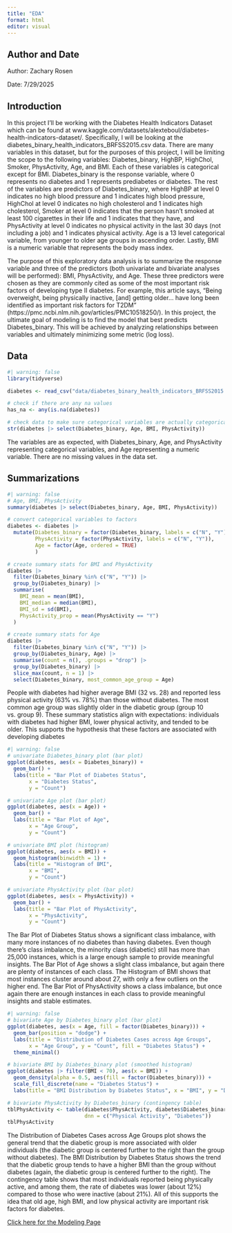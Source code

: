 ---
title: "EDA"
format: html
editor: visual
---
## Author and Date
Author: Zachary Rosen

Date: 7/29/2025

## Introduction
In this project I'll be working with the Diabetes Health Indicators Dataset which can be found at www.kaggle.com/datasets/alexteboul/diabetes-health-indicators-dataset/.  Specifically, I will be looking at the diabetes_binary_health_indicators_BRFSS2015.csv data.  There are many variables in this dataset, but for the purposes of this project, I will be limiting the scope to the following variables: Diabetes_binary, HighBP, HighChol, Smoker, PhysActivity, Age, and BMI.  Each of these variables is categorical except for BMI.  Diabetes_binary is the response variable, where 0 represents no diabetes and 1 represents prediabetes or diabetes.  The rest of the variables are predictors of Diabetes_binary, where HighBP at level 0 indicates no high blood pressure and 1 indicates high blood pressure, HighChol at level 0 indicates no high cholesterol and 1 indicates high cholesterol, Smoker at level 0 indicates that the person hasn't smoked at least 100 cigarettes in their life and 1 indicates that they have, and PhysActivity at level 0 indicates no physical activity in the last 30 days (not including a job) and 1 indicates physical activity.  Age is a 13 level categorical variable, from younger to older age groups in ascending order.  Lastly, BMI is a numeric variable that represents the body mass index.

The purpose of this exploratory data analysis is to summarize the response variable and three of the predictors (both univariate and bivariate analyses will be performed): BMI, PhysActivity, and Age.  These three predictors were chosen as they are commonly cited as some of the most important risk factors of developing type II diabetes.  For example, this article says, "Being overweight, being physically inactive, [and] getting older... have long been identified as important risk factors for T2DM" (https://pmc.ncbi.nlm.nih.gov/articles/PMC10518250/).  In this project, the ultimate goal of modeling is to find the model that best predicts Diabetes_binary.  This will be achieved by analyzing relationships between variables and ultimately minimizing some metric (log loss).

## Data
```{r}
#| warning: false
library(tidyverse)

diabetes <- read_csv("data/diabetes_binary_health_indicators_BRFSS2015.csv")

# check if there are any na values
has_na <- any(is.na(diabetes))

# check data to make sure categorical variables are actually categorical
str(diabetes |> select(Diabetes_binary, Age, BMI, PhysActivity))
```

The variables are as expected, with Diabetes_binary, Age, and PhysActivity representing categorical variables, and Age representing a numeric variable.  There are no missing values in the data set.

## Summarizations
```{r}
#| warning: false
# Age, BMI, PhysActivity
summary(diabetes |> select(Diabetes_binary, Age, BMI, PhysActivity))

# convert categorical variables to factors
diabetes <- diabetes |>
  mutate(Diabetes_binary = factor(Diabetes_binary, labels = c("N", "Y")),
         PhysActivity = factor(PhysActivity, labels = c("N", "Y")),
         Age = factor(Age, ordered = TRUE)
         )

# create summary stats for BMI and PhysActivity
diabetes |> 
  filter(Diabetes_binary %in% c("N", "Y")) |>
  group_by(Diabetes_binary) |>
  summarise(
    BMI_mean = mean(BMI),
    BMI_median = median(BMI),
    BMI_sd = sd(BMI),
    PhysActivity_prop = mean(PhysActivity == "Y")
  )

# create summary stats for Age
diabetes |>
  filter(Diabetes_binary %in% c("N", "Y")) |>
  group_by(Diabetes_binary, Age) |>
  summarise(count = n(), .groups = "drop") |>
  group_by(Diabetes_binary) |>
  slice_max(count, n = 1) |>
  select(Diabetes_binary, most_common_age_group = Age)
```

People with diabetes had higher average BMI (32 vs. 28) and reported less physical activity (63% vs. 78%) than those without diabetes.  The most common age group was slightly older in the diabetic group (group 10 vs. group 9).  These summary statistics align with expectations: individuals with diabetes had higher BMI, lower physical activity, and tended to be older.  This supports the hypothesis that these factors are associated with developing diabetes

```{r}
#| warning: false
# univariate Diabetes_binary plot (bar plot)
ggplot(diabetes, aes(x = Diabetes_binary)) +
  geom_bar() +
  labs(title = "Bar Plot of Diabetes Status",
       x = "Diabetes Status",
       y = "Count")

# univariate Age plot (bar plot)
ggplot(diabetes, aes(x = Age)) +
  geom_bar() +
  labs(title = "Bar Plot of Age",
       x = "Age Group",
       y = "Count")

# univariate BMI plot (histogram)
ggplot(diabetes, aes(x = BMI)) +
  geom_histogram(binwidth = 1) +
  labs(title = "Histogram of BMI",
       x = "BMI",
       y = "Count")

# univariate PhysActivity plot (bar plot)
ggplot(diabetes, aes(x = PhysActivity)) +
  geom_bar() +
  labs(title = "Bar Plot of PhysActivity",
       x = "PhysActivity",
       y = "Count")
```

The Bar Plot of Diabetes Status shows a significant class imbalance, with many more instances of no diabetes than having diabetes.  Even though there's class imbalance, the minority class (diabetic) still has more than 25,000 instances, which is a large enough sample to provide meaningful insights.  The Bar Plot of Age shows a slight class imbalance, but again there are plenty of instances of each class.  The Histogram of BMI shows that most instances cluster around about 27, with only a few outliers on the higher end.  The Bar Plot of PhysActivity shows a class imbalance, but once again there are enough instances in each class to provide meaningful insights and stable estimates.

```{r}
#| warning: false
# bivariate Age by Diabetes_binary plot (bar plot)
ggplot(diabetes, aes(x = Age, fill = factor(Diabetes_binary))) +
  geom_bar(position = "dodge") +
  labs(title = "Distribution of Diabetes Cases across Age Groups",
       x = "Age Group", y = "Count", fill = "Diabetes Status") +
  theme_minimal()

# bivariate BMI by Diabetes_binary plot (smoothed histogram)
ggplot(diabetes |> filter(BMI < 70), aes(x = BMI)) +
  geom_density(alpha = 0.5, aes(fill = factor(Diabetes_binary))) +
  scale_fill_discrete(name = "Diabetes Status") +
  labs(title = "BMI Distribution by Diabetes Status", x = "BMI", y = "Density")

# bivariate PhysActivity by Diabetes_binary (contingency table)
tblPhysActivity <- table(diabetes$PhysActivity, diabetes$Diabetes_binary, 
                         dnn = c("Physical Activity", "Diabetes"))
tblPhysActivity
```

The Distribution of Diabetes Cases across Age Groups plot shows the general trend that the diabetic group is more associated with older individuals (the diabetic group is centered further to the right than the group without diabetes).  The BMI Distribution by Diabetes Status shows the trend that the diabetic group tends to have a higher BMI than the group without diabetes (again, the diabetic group is centered further to the right).  The contingency table shows that most individuals reported being physically active, and among them, the rate of diabetes was lower (about 12%) compared to those who were inactive (about 21%).  All of this supports the idea that old age, high BMI, and low physical activity are important risk factors for diabetes.

[Click here for the Modeling Page](Modeling.html)